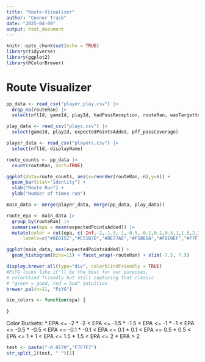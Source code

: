 ```yaml
---
title: "Route-Visualizer"
author: "Connor Trask"
date: "2025-04-09"
output: html_document
---
```


```r
knitr::opts_chunk$set(echo = TRUE)
library(tidyverse)
library(ggplot2)
library(RColorBrewer)
```

# Route Visualizer

```r
pp_data <- read_csv("player_play.csv") |>
  drop_na(routeRan) |>
  select(nflId, gameId, playId, hadPassReception, routeRan, wasTargettedReceiver, teamAbbr)

play_data <- read_csv("plays.csv") |>
  select(gameId, playId, expectedPointsAdded, pff_passCoverage)

player_data <- read_csv("players.csv") |>
  select(nflId, displayName)
```

```r
route_counts <- pp_data |>
  count(routeRan, sort=TRUE)

ggplot(data=route_counts, aes(x=reorder(routeRan,-n),y=n)) +
  geom_bar(stat="identity") +
  xlab("Route Run") +
  ylab("Number of times run")
```

```r
main_data <- merge(player_data, merge(pp_data, play_data))
```

```r
route_epa <- main_data |>
  group_by(routeRan) |>
  summarise(epa = mean(expectedPointsAdded)) |>
  mutate(color = cut(epa, c(-Inf,-2,-1.5,-1,-0.5,-0.1,0.1,0.5,1,1.5,2,Inf),
      labels=c("#8E0152","#C51B7D","#DE77AE","#F1B6DA","#FDE0EF","#F7F7F7","#E6F5D0","#B8E186","#7FBC41","#4D9221","#276419")))
```

```r
ggplot(main_data, aes(expectedPointsAdded)) + 
  geom_histogram(bins=11) + facet_wrap(~routeRan) + xlim(-7.5, 7.5)
```

```r
display.brewer.all(type="div", colorblindFriendly = TRUE)
#PiYG looks like it'll be the best for our purposes,
# colorlbind friendly but still capturing that classic
# "green = good, red = bad" intuition
brewer.pal(n=11, "PiYG")

bin_colors <- function(epa) {
  
}

```
Color Buckets:
* EPA <= -2
* -2 < EPA <= -1.5
* -1.5 < EPA <= -1
* -1 < EPA <= -0.5
* -0.5 < EPA <= -0.1
* -0.1 < EPA <= 0.1
* 0.1 < EPA <= 0.5
* 0.5 < EPA <= 1
* 1 < EPA <= 1.5
* 1.5 < EPA <= 2
* EPA > 2

```r
test <- paste("-0.0170","F7F7F7")
str_split_1(test, " ")[1]
```

